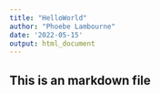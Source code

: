 ```yaml
---
title: "HelloWorld"
author: "Phoebe Lambourne"
date: '2022-05-15'
output: html_document
---
```


## This is an markdown file 